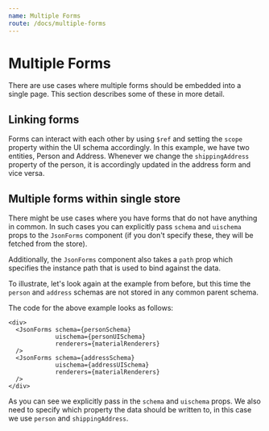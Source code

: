 ```yaml
---
name: Multiple Forms 
route: /docs/multiple-forms
---
```



# Multiple Forms

There are use cases where multiple forms should be embedded into a single page. This section 
describes some of these in more detail.

## Linking forms

Forms can interact with each other by using `$ref` and setting the `scope` property within the UI schema
accordingly. In this example, we have two entities, Person and Address. Whenever we change
the `shippingAddress` property of the person, it is accordingly updated in the address form and vice versa.

<LinkedForms />

## Multiple forms within single store
There might be use cases where you have forms that do not have anything in common. In such cases
you can explicitly pass  `schema` and `uischema` props to the `JsonForms` component
(if you don't specify these, they will be fetched from the store).

Additionally, the `JsonForms` component also takes a `path` prop which specifies
the instance path that is used to bind against the data.

To illustrate, let's look again at the example from before, but this time
the `person` and `address` schemas are not stored in any common parent schema.

<MultipleForms />

The code for the above example looks as follows:

```
<div>
  <JsonForms schema={personSchema}
             uischema={personUISchema}
             renderers={materialRenderers}
  />
  <JsonForms schema={addressSchema}
             uischema={addressUISchema}
             renderers={materialRenderers}
  />
</div>
```

As you can see we explicitly pass in the `schema` and `uischema` props.
We also need to specify which property the data should be written to, in this case we
use `person` and `shippingAddress`.
